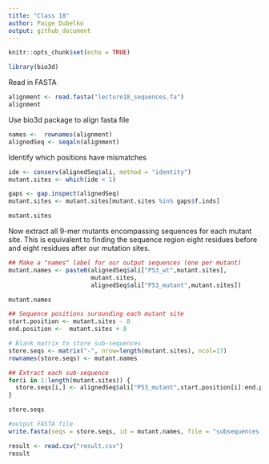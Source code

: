 ```yaml
---
title: "Class 18"
author: Paige Dubelko
output: github_document
---
```


```r
knitr::opts_chunk$set(echo = TRUE)
```

```r
library(bio3d)
```
Read in FASTA
```r
alignment <- read.fasta("lecture18_sequences.fa")
alignment
```
Use bio3d package to align fasta file
```r
names <-  rownames(alignment)
alignedSeq <- seqaln(alignment)
```

Identify which positions have mismatches
```r
ide <- conserv(alignedSeq$ali, method = "identity")
mutant.sites <- which(ide < 1)

gaps <- gap.inspect(alignedSeq)
mutant.sites <- mutant.sites[mutant.sites %in% gaps$f.inds]

mutant.sites
```

Now extract all 9-mer mutants encompassing sequences for each mutant site. This is equivalent to finding the sequence region eight residues before and eight residues after our mutation sites.
```r
## Make a "names" label for our output sequences (one per mutant)
mutant.names <- paste0(alignedSeq$ali["P53_wt",mutant.sites],
                       mutant.sites,
                       alignedSeq$ali["P53_mutant",mutant.sites])

mutant.names
```

```r
## Sequence positions surounding each mutant site
start.position <- mutant.sites - 8
end.position <-  mutant.sites + 8

# Blank matrix to store sub-sequences
store.seqs <- matrix("-", nrow=length(mutant.sites), ncol=17)
rownames(store.seqs) <- mutant.names

## Extract each sub-sequence
for(i in 1:length(mutant.sites)) {
  store.seqs[i,] <- alignedSeq$ali["P53_mutant",start.position[i]:end.position[i]]
}

store.seqs
```

```r
#output FASTA file
write.fasta(seqs = store.seqs, id = mutant.names, file = "subsequences.fa")
```


```r
result <- read.csv("result.csv")
result
```

